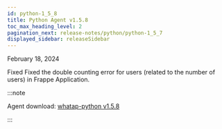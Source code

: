 ```yaml
---
id: python-1_5_8
title: Python Agent v1.5.8
toc_max_heading_level: 2
pagination_next: release-notes/python/python-1_5_7
displayed_sidebar: releaseSidebar
---
```


February 18, 2024

<Status>Fixed</Status> Fixed the double counting error for users (related to the number of users) in Frappe Application.

:::note

Agent download: [whatap-python v1.5.8](https://pypi.org/project/whatap-python/1.5.8/)

:::
